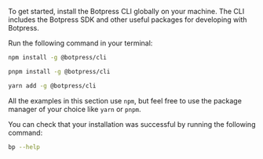 To get started, install the Botpress CLI globally on your machine. The CLI includes the Botpress SDK and other useful packages for developing with Botpress.

Run the following command in your terminal:

<CodeGroup>

```bash npm
npm install -g @botpress/cli
```

```bash pnpm
pnpm install -g @botpress/cli
```

```bash yarn
yarn add -g @botpress/cli
```

</CodeGroup>

<Note>All the examples in this section use `npm`, but feel free to use the package manager of your choice like `yarn` or `pnpm`.</Note>

You can check that your installation was successful by running the following command:

```bash
bp --help
```

